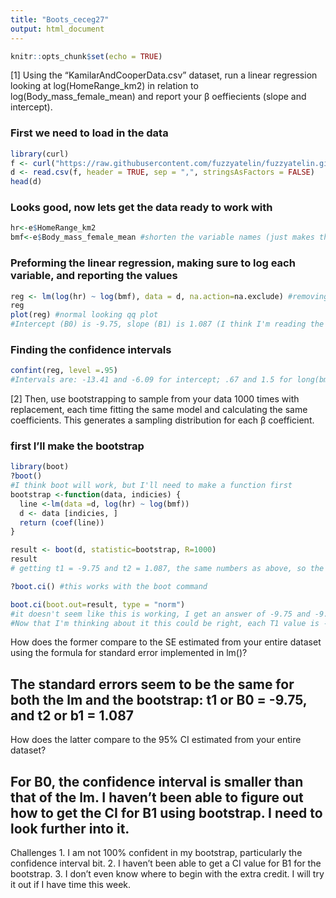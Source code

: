 ```yaml
---
title: "Boots_ceceg27"
output: html_document
---
```


```r
knitr::opts_chunk$set(echo = TRUE)
```

[1] Using the “KamilarAndCooperData.csv” dataset, run a linear regression looking at log(HomeRange_km2) in relation to log(Body_mass_female_mean) and report your β oeffiecients (slope and intercept).

### First we need to load in the data 
```r
library(curl)
f <- curl("https://raw.githubusercontent.com/fuzzyatelin/fuzzyatelin.github.io/master/AN588_Fall21/KamilarAndCooperData.csv")
d <- read.csv(f, header = TRUE, sep = ",", stringsAsFactors = FALSE)
head(d)
```
### Looks good, now lets get the data ready to work with 
```r
hr<-e$HomeRange_km2
bmf<-e$Body_mass_female_mean #shorten the variable names (just makes things easier)
```
### Preforming the linear regression, making sure to log each variable, and reporting the values
```r
reg <- lm(log(hr) ~ log(bmf), data = d, na.action=na.exclude) #removing nas just in case
reg 
plot(reg) #normal looking qq plot
#Intercept (B0) is -9.75, slope (B1) is 1.087 (I think I'm reading the output right but these two values could be reversed)
```
### Finding the confidence intervals
```r
confint(reg, level =.95)
#Intervals are: -13.41 and -6.09 for intercept; .67 and 1.5 for long(bmf)
```

[2] Then, use bootstrapping to sample from your data 1000 times with replacement, each time fitting the same model and calculating the same coefficients. This generates a sampling distribution for each β coefficient.

### first I'll make the bootstrap 
```r
library(boot)
?boot()
#I think boot will work, but I'll need to make a function first
bootstrap <-function(data, indicies) {
  line <-lm(data =d, log(hr) ~ log(bmf))
  d <- data [indicies, ]
  return (coef(line))
}

result <- boot(d, statistic=bootstrap, R=1000)
result
# getting t1 = -9.75 and t2 = 1.087, the same numbers as above, so the SE is the same for both the regression and the bootstrap!
```


```r
?boot.ci() #this works with the boot command 

boot.ci(boot.out=result, type = "norm")
#it doesn't seem like this is working, I get an answer of -9.75 and -9.75 which just doesn't feel right
#Now that I'm thinking about it this could be right, each T1 value is -9.75 in the 1000 samples, so it makes sense that the confidence interval would be super small or basically nonexistant 
```

How does the former compare to the SE estimated from your entire dataset using the formula for standard error implemented in lm()?

## The standard errors seem to be the same for both the lm and the bootstrap: t1 or B0 = -9.75, and t2 or b1 = 1.087

How does the latter compare to the 95% CI estimated from your entire dataset?

## For B0, the confidence interval is smaller than that of the lm. I haven't been able to figure out how to get the CI for B1 using bootstrap. I need to look further into it. 

Challenges 
1. I am not 100% confident in my bootstrap, particularly the confidence interval bit. 
2. I haven't been able to get a CI value for B1 for the bootstrap. 
3. I don't even know where to begin with the extra credit. I will try it out if I have time this week.  



